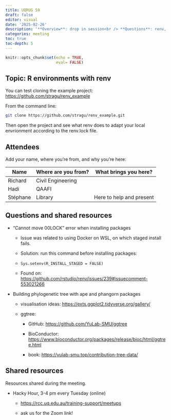 ```yaml
---
title: UQRUG 59
draft: false
editor: visual
date: '2025-02-26'
description: '**Overview**: drop in session<br /> **Questions**: renv, Shiny hosting, R version, tmap'
categories: meeting
toc: true
toc-depth: 5
---
```


```r
knitr::opts_chunk$set(echo = TRUE,
                      eval= FALSE)
```

## Topic: R environments with renv

You can test cloning the example project: <https://github.com/stragu/renv_example>

From the command line:

``` bash
git clone https://github.com/stragu/renv_example.git
```

Then open the project and see what renv does to adapt your local envrionment according to the renv.lock file.

## Attendees

Add your name, where you're from, and why you're here:

| Name     | Where are you from? | What brings you here?    |
|----------|---------------------|--------------------------|
| Richard  | Civil Engineering   |                          |
| Hadi     | QAAFI               |                          |
| Stéphane | Library             | Here to help and present |

## Questions and shared resources

-   "Cannot move 00LOCK" error when installing packages

    -   Issue was related to using Docker on WSL, on which staged install fails.

    -   Solution: run this command before installing packages:

    -   `Sys.setenv(R_INSTALL_STAGED = FALSE)`

    -   Found on: <https://github.com/rstudio/renv/issues/239#issuecomment-553021266>

<!-- -->

-   Building phylogenetic tree with ape and phangorn packages

    -   visualisation ideas: <https://exts.ggplot2.tidyverse.org/gallery/>

    -   ggtree:

        -   GitHub: <https://github.com/YuLab-SMU/ggtree>

        -   BioConductor: <https://www.bioconductor.org/packages/release/bioc/html/ggtree.html>

        -   book: <https://yulab-smu.top/contribution-tree-data/>

## Shared resources

Resources shared during the meeting.

-   Hacky Hour, 3-4 pm every Tuesday (online)

    -   <https://rcc.uq.edu.au/training-support/meetups>

    -   ask us for the Zoom link!
